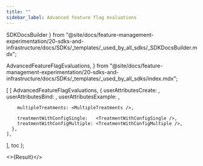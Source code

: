 ```yaml
---
title: ""
sidebar_label: Advanced feature flag evaluations
---
```


  SDKDocsBuilder
} from "@site/docs/feature-management-experimentation/20-sdks-and-infrastructure/docs/SDKs/_templates/_used_by_all_sdks/_SDKDocsBuilder.mdx";

  AdvancedFeatureFlagEvaluations,
} from "@site/docs/feature-management-experimentation/20-sdks-and-infrastructure/docs/SDKs/_templates/_used_by_all_sdks/index.mdx";




  [
    [
      AdvancedFeatureFlagEvaluations,
      {
        userAttributesCreate:  <UserAttributesCreate />,
        userAttributesBind:    <UserAttributesBind />,
        userAttributesExample: <UserAttributesExample />,

        multipleTreatments: <MultipleTreatments />,

        treatmentWithConfigSingle:   <TreatmentWithConfigSingle />,
        treatmentWithConfigMultiple: <TreatmentWithConfigMultiple />,
      },
    ],
  ],
  toc
);

<>{Result}</>